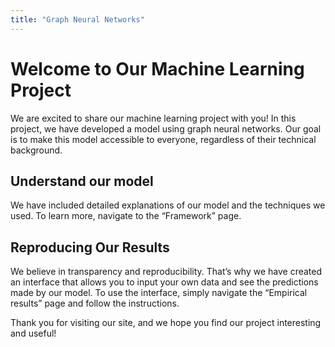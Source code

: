 ```yaml
---
title: "Graph Neural Networks"
---
```


# Welcome to Our Machine Learning Project

We are excited to share our machine learning project with you! In this project, we have developed a model using graph neural networks. Our goal is to make this model accessible to everyone, regardless of their technical background.

## Understand our model

We have included detailed explanations of our model and the techniques we used. To learn more, navigate to the "Framework" page.


## Reproducing Our Results

We believe in transparency and reproducibility. That's why we have created an interface that allows you to input your own data and see the predictions made by our model. To use the interface, simply navigate the "Empirical results" page and follow the instructions.


Thank you for visiting our site, and we hope you find our project interesting and useful!
